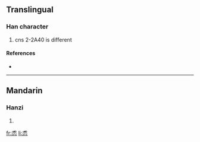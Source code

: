 ==Translingual==

===Han character===
{{Han char|rn=61|rad=心|as=05|sn=9|four=|canj=戈木心 (IDP)}}

# cns 2-2A40 is different

====References====
* {{Han ref|kx=0383.110|dkj=10506|dj=0712.220|hdz=42279.080|uh=6038|ud=24632}}

----

==Mandarin==

===Hanzi===
{{cmn-hanzi|pin=[[xī]] ([[xi1]])|wg=hsi<sup>1</sup>}}

# {{defn|Mandarin}}

[[fr:怸]]
[[li:怸]]